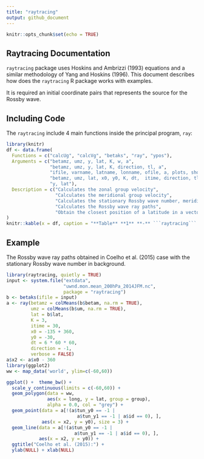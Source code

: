 ```yaml
---
title: "raytracing"
output: github_document
---
```


```r
knitr::opts_chunk$set(echo = TRUE)
```

## Raytracing Documentation

```raytracing``` package uses Hoskins and Ambrizzi (1993) equations and a similar methodology of Yang and Hoskins (1996). This document describes how does the ```raytracing``` R package works with examples. 

It is required an initial coordinate pairs that represents the source for the Rossby wave.

## Including Code

The ```raytracing``` include 4 main functions inside the principal program, ```ray```:

```r
library(knitr)
df <- data.frame(
  Functions = c("calcUg", "calcVg", "betaks", "ray", "ypos"),
  Arguments = c("betamz, umz, y, lat, K, w, a", 
                "betamz, umz, y, lat, K, direction, tl, a",
                "ifile, varname, latname, lonname, ofile, a, plots, show.warnings",
                "betamz, umz, lat, x0, y0, K, dt,  itime, direction, tl, a",
                "y, lat"), 
  Description = c("Calculates the zonal group velocity", 
                  "Calculates the meridional group velocity",
                  "Calculates the stationary Rossby wave number, meridional gradient of the absolute vorticity, and zonal wind in mercator coordinates",
                  "Calculates the Rossby wave ray paths",
                  "Obtain the closest position of a latitude in a vector")
)
knitr::kable(x = df, caption = "**Table** **1** **-** ```raytracing``` functions and arguments.")
```

## Example

The Rossby wave ray paths obtained in Coelho et al. (2015) case with the stationary Rossby wave number in background.

```r
library(raytracing, quietly = TRUE)
input <- system.file("extdata",
                     "uwnd.mon.mean_200hPa_2014JFM.nc",
                     package = "raytracing")
b <- betaks(ifile = input)
a <- ray(betamz = colMeans(b$betam, na.rm = TRUE),
         umz = colMeans(b$um, na.rm = TRUE),
         lat = b$lat,
         K = 3,
         itime = 30,
         x0 = -135 + 360,
         y0 = -30,
         dt = 6 * 60 * 60,
         direction = -1,
         verbose = FALSE)
a$x2 <- a$x0 - 360
library(ggplot2)
ww <- map_data('world', ylim=c(-60,60))

ggplot() +  theme_bw() +
  scale_y_continuous(limits = c(-60,60)) +
  geom_polygon(data = ww,
               aes(x = long, y = lat, group = group),
               alpha = 0.0, col = "grey") +
  geom_point(data = a[!(a$tun_y0 == -1 |
                          a$tun_y1 == -1 | a$id == 0), ],
             aes(x = x2, y = y0), size = 3) +
  geom_line(data = a[!(a$tun_y0 == -1 |
                         a$tun_y1 == -1 | a$id == 0), ],
            aes(x = x2, y = y0)) +
  ggtitle("Coelho et al. (2015):") +
  ylab(NULL) + xlab(NULL)
```

